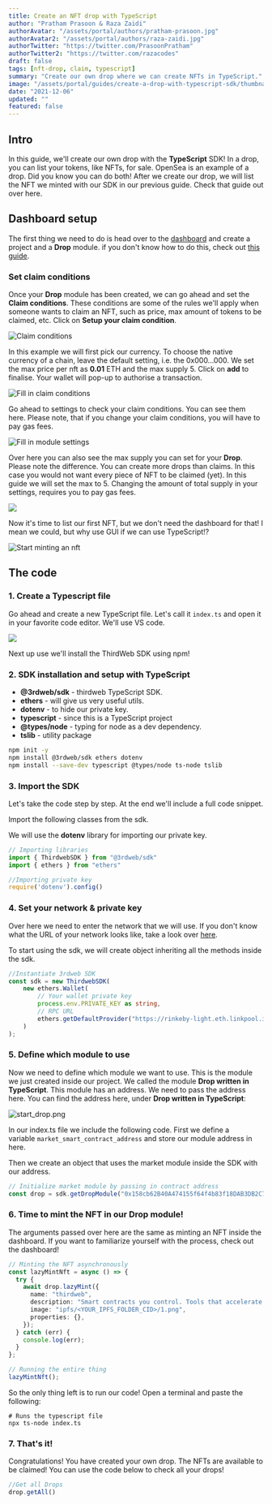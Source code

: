 ```yaml
---
title: Create an NFT drop with TypeScript
author: "Pratham Prasoon & Raza Zaidi"
authorAvatar: "/assets/portal/authors/pratham-prasoon.jpg"
authorAvatar2: "/assets/portal/authors/raza-zaidi.jpg"
authorTwitter: "https://twitter.com/PrasoonPratham"
authorTwitter2: "https://twitter.com/razacodes"
draft: false
tags: [nft-drop, claim, typescript]
summary: "Create our own drop where we can create NFTs in TypeScript."
image: "/assets/portal/guides/create-a-drop-with-typescript-sdk/thumbnail.png"
date: "2021-12-06"
updated: ""
featured: false
---
```


## Intro

In this guide, we'll create our own drop with the **TypeScript** SDK! In a drop, you can list your tokens, like NFTs, for sale. OpenSea is an example of a drop. Did you know you can do both! After we create our drop, we will list the NFT we minted with our SDK in our previous guide. Check that guide out over here.

## Dashboard setup

The first thing we need to do is head over to the [dashboard](/dashboard) and create a project and a **Drop** module. if you don't know how to do this, check out [this guide](/learn/introduction).

### Set claim conditions

Once your **Drop** module has been created, we can go ahead and set the **Claim conditions**. These conditions are some of the rules we'll apply when someone wants to claim an NFT, such as price, max amount of tokens to be claimed, etc. Click on **Setup your claim condition**.

![Claim conditions](/assets/portal/guides/create-a-drop-with-typescript-sdk/claim_conditions.png)

In this example we will first pick our currency. To choose the native currency of a chain, leave the default setting, i.e. the 0x000...000.  We set the max price per nft as **0.01** ETH and the max supply 5. Click on **add** to finalise. Your wallet will pop-up to authorise a transaction.

![Fill in claim conditions](/assets/portal/guides/create-a-drop-with-typescript-sdk/claim_conditions2.png)

Go ahead to settings to check your claim conditions. You can see them here. Please note, that if you change your claim conditions, you will have to pay gas fees. 

![Fill in module settings](/assets/portal/guides/create-a-drop-with-typescript-sdk/setup.png)

Over here you can also see the max supply you can set for your **Drop**. Please note the difference. You can create more drops than claims. In this case you would not want every piece of NFT to be claimed (yet). In this guide we will set the max to 5. Changing the amount of total supply in your settings, requires you to pay gas fees.

![](/assets/portal/guides/create-a-drop-with-typescript-sdk/setup2.png)

Now it's time to list our first NFT, but we don't need the dashboard for that! I mean we could, but why use GUI if we can use TypeScript!?

![Start minting an nft](/assets/portal/guides/create-a-drop-with-typescript-sdk/start_drop.png)


## The code

### 1. Create a Typescript file

Go ahead and create a new TypeScript file. Let's call it `index.ts` and open it in your favorite code editor. We'll use VS code.

![](/assets/portal/guides/create-a-drop-with-typescript-sdk/terminal.png)

Next up use we'll install the ThirdWeb SDK using npm!

### 2. SDK installation and setup with TypeScript

- **@3rdweb/sdk** - thirdweb TypeScript SDK.
- **ethers** - will give us very useful utils.
- **dotenv** - to hide our private key.
- **typescript** - since this is a TypeScript project
- **@types/node** - typing for node as a dev dependency.
- **tslib** - utility package

```bash
npm init -y
npm install @3rdweb/sdk ethers dotenv
npm install --save-dev typescript @types/node ts-node tslib
```

### 3. Import the SDK

Let's take the code step by step. At the end we'll include a full code snippet.

Import the following classes from the sdk.

We will use the **dotenv** library for importing our private key.

```tsx:index.ts
// Importing libraries
import { ThirdwebSDK } from "@3rdweb/sdk"
import { ethers } from "ethers"

//Importing private key
require('dotenv').config()

```

### 4. Set your network & private key

Over here we need to enter the network that we will use. If you don't know what the URL of your network looks like, take a look over [here](https://chainlist.org/).

To start using the sdk, we will create object inheriting all the methods inside the sdk.

```tsx:index.ts
//Instantiate 3rdweb SDK
const sdk = new ThirdwebSDK(
    new ethers.Wallet(
        // Your wallet private key
        process.env.PRIVATE_KEY as string,
        // RPC URL
        ethers.getDefaultProvider("https://rinkeby-light.eth.linkpool.io/")
    )
);

```

### 5. Define which module to use

Now we need to define which module we want to use. This is the module we just created inside our project. We called the module **Drop written in TypeScript**. This module has an address. We need to pass the address here. You can find the address here, under **Drop  written in TypeScript**:

![start_drop.png](/assets/portal/guides/create-a-drop-with-typescript-sdk/start_drop.png)

In our index.ts file we include the following code. First we define a variable `market_smart_contract_address` and store our module address in here.

Then we create an object that uses the market module inside the SDK with our address.

```tsx:index.ts
// Initialize market module by passing in contract address
const drop = sdk.getDropModule("0x158cb62B40A474155f64f4b83f18DAB3DB2C780d");
```

### 6. Time to mint the NFT in our Drop module!

The arguments passed over here are the same as minting an NFT inside the dashboard. If you want to familiarize yourself with the process, check out the dashboard!

```tsx:index.ts
// Minting the NFT asynchronously
const lazyMintNft = async () => {
  try {
    await drop.lazyMint({
      name: "thirdweb",
      description: "Smart contracts you control. Tools that accelerate your workflow. Intuitive SDKs and widgets for developers.",
      image: "ipfs/<YOUR_IPFS_FOLDER_CID>/1.png",
      properties: {},
    });
  } catch (err) {
    console.log(err);
  }
};

// Running the entire thing
lazyMintNft();
```

So the only thing left is to run our code! Open a terminal and paste the following:
```bash:virtual-env
# Runs the typescript file
npx ts-node index.ts

```

### 7. That's it!

Congratulations! You have created your own drop. The NFTs are available to be claimed! You can use the code below to check all your drops! 

```tsx:index.ts
//Get all Drops
drop.getAll()
```
